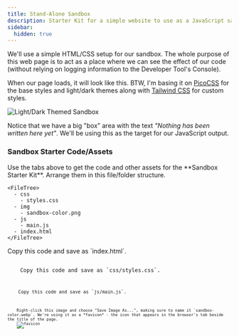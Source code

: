 ```yaml
---
title: Stand-Alone Sandbox
description: Starter Kit for a simple website to use as a JavaScript sandbox.
sidebar:
  hidden: true
---
```



We'll use a simple HTML/CSS setup for our sandbox. The whole purpose of this web page is to act as a place where we can see the effect of our code (without relying on logging information to the Developer Tool's Console).

When our page loads, it will look like this. BTW, I'm basing it on <a target="_blank" href="https://picocss.com">PicoCSS</a> for the base styles and light/dark themes along with <a target="_blank" href="https://tailwindcss.com/docs/installation/play-cdn">Tailwind CSS</a> for custom styles.

<Image src={sandboxPreview} alt="Light/Dark Themed Sandbox"/>

Notice that we have a big "box" area with the text *"Nothing has been written here yet"*. We'll be using this as the target for our JavaScript output.

### Sandbox Starter Code/Assets

<Tabs>
  <TabItem label='Sandbox'>
    Use the tabs above to get the code and other assets for the **Sandbox Starter Kit**. Arrange them in this file/folder structure.

    <FileTree>
      - css
        - styles.css
      - img
        - sandbox-color.png
      - js
        - main.js
      - index.html
    </FileTree>
  </TabItem>
  <TabItem label='index.html'>
    Copy this code and save as `index.html`.
    <Code code={html} lang="html" />
  </TabItem>
  <TabItem label='styles.css'>
    Copy this code and save as `css/styles.css`.
    <Code code={css} lang="css" />
  </TabItem>
  <TabItem label='main.js'>
    Copy this code and save as `js/main.js`.
    <Code code={js} lang="js" />
  </TabItem>
  <TabItem label='FavIcon'>
    Right-click this image and choose "Save Image As...", making sure to name it `sandbox-color.webp`. We're using it as a *favicon* - the icon that appears in the browser's tab beside the title of the page.
    <Image src={favicon} alt="favicon"/>
  </TabItem>
</Tabs>

